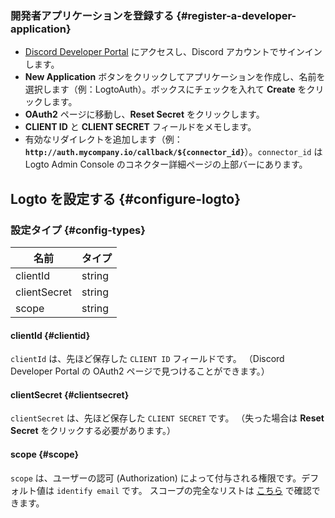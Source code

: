 ### 開発者アプリケーションを登録する \{#register-a-developer-application}

- [Discord Developer Portal](https://discord.com/developers/applications) にアクセスし、Discord アカウントでサインインします。
- **New Application** ボタンをクリックしてアプリケーションを作成し、名前を選択します（例：LogtoAuth）。ボックスにチェックを入れて **Create** をクリックします。
- **OAuth2** ページに移動し、**Reset Secret** をクリックします。
- **CLIENT ID** と **CLIENT SECRET** フィールドをメモします。
- 有効なリダイレクトを追加します（例：**`http://auth.mycompany.io/callback/${connector_id}`**）。`connector_id` は Logto Admin Console のコネクター詳細ページの上部バーにあります。

## Logto を設定する \{#configure-logto}

### 設定タイプ \{#config-types}

| 名前         | タイプ |
| ------------ | ------ |
| clientId     | string |
| clientSecret | string |
| scope        | string |

#### clientId \{#clientid}

`clientId` は、先ほど保存した `CLIENT ID` フィールドです。
（Discord Developer Portal の OAuth2 ページで見つけることができます。）

#### clientSecret \{#clientsecret}

`clientSecret` は、先ほど保存した `CLIENT SECRET` です。
（失った場合は **Reset Secret** をクリックする必要があります。）

#### scope \{#scope}

`scope` は、ユーザーの認可 (Authorization) によって付与される権限です。デフォルト値は `identify email` です。
スコープの完全なリストは [こちら](https://discord.com/developers/docs/topics/oauth2#shared-resources-oauth2-scopes) で確認できます。
